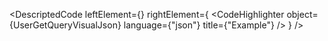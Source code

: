 
<DescriptedCode
  leftElement={<UserGetQueryDesc />}
  rightElement={
    <CodeHighlighter
      object={UserGetQueryVisualJson}
      language={"json"}
      title={"Example"}
    />
  }
/>
